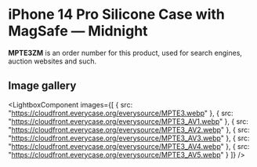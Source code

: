 
# iPhone 14 Pro Silicone Case with MagSafe — Midnight

<Callout type='info' emoji='👉🏻'>**MPTE3ZM** is an order number for this product, used for search engines, auction websites and such.</Callout>

## Image gallery

<LightboxComponent
    images={[
      {
        src: "https://cloudfront.everycase.org/everysource/MPTE3.webp"
      },
      {
        src: "https://cloudfront.everycase.org/everysource/MPTE3_AV1.webp"
      },
      {
        src: "https://cloudfront.everycase.org/everysource/MPTE3_AV2.webp"
      },
      {
        src: "https://cloudfront.everycase.org/everysource/MPTE3_AV3.webp"
      },
      {
        src: "https://cloudfront.everycase.org/everysource/MPTE3_AV4.webp"
      },
      {
        src: "https://cloudfront.everycase.org/everysource/MPTE3_AV5.webp"
      }
    ]}
  />
